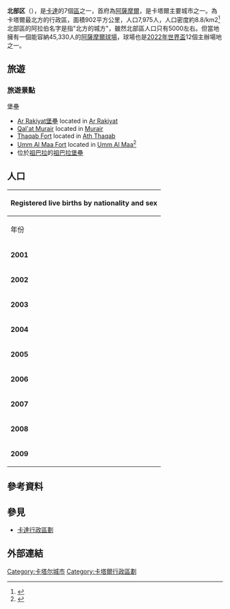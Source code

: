 {{Infobox settlement
<!-- See Template:Infobox settlement for additional fields and descriptions -->
| name                    = 北部区
| native_name             = الشمال
| native_name_lang        = ar<!-- ISO 639-2 code e.g. "fr" for French. If more than one, use {{lang}} instead -->
| type                    = [[自治市|自治市]]
| image_skyline           = Zubara Fort.jpg
| image_alt               =
| image_caption           = [[祖巴拉|祖巴拉]]堡壘
| image_flag              =
| flag_alt                =
| image_seal              =
| seal_alt                =
| image_map               = Al Shamal in Qatar.svg
| mapsize                 = x250px
| map_alt                 =
| map_caption             = 在卡塔爾的位置
| coordinates             = {{coord|26.14|51.22|region:QA-MS_type:city|display=inline,title}}
| coor_pinpoint           = [[Ar_Ru'ays|Ar Ru'ays]] (Madinat ash Shamal)
| coordinates_footnotes   =
| subdivision_type        = [[List_of_sovereign_states|國家]]
| subdivision_name        = {{flag|Qatar}}
| established_title       =
| established_date        =
| founder                 =
| seat_type               = [[首府|首府]]
| seat                    = [[阿薩摩爾|阿薩摩爾]]
| government_footnotes    =
| leader_party            =
| leader_title            = <!-- Governor -->
| leader_name             =
| unit_pref               = Metric<!-- or US or UK -->
| area_footnotes          =
| area_total_km2          = 902
| area_note               =
| population_footnotes    = <ref name="2010census"/>
| population_total        = 7,975
| population_as_of        = 2010年
| population_density_km2  = auto
| population_note         =
| timezone1               = [[東非時間|東非時間]]
| utc_offset1             = +3
| iso_code                = QA-MS
| website                 = <!-- [http://www.example.com example.com] -->
| footnotes               =
}}
'''北部区'''（{{lang-ar|'''الشمال'''|Aš-Šamāl}}），是[[卡達|卡達]]的7個[[卡達行政區劃|區]]之一，首府為[[阿薩摩爾|阿薩摩爾]]，是卡塔爾主要城市之一。為卡塔爾最北方的行政區，面積902平方公里，人口7,975人，人口密度約8.8/km2<ref>{{cite web |url=http://english.mofa.gov.qa/details.cfm?id=6 |title=存档副本 |accessdate=2011-09-03 |deadurl=yes |archiveurl=https://web.archive.org/web/20110903152753/http://english.mofa.gov.qa/details.cfm?id=6 |archivedate=2011-09-03 }}</ref> 北部區的阿拉伯名字是指"北方的城方"，雖然北部區人口只有5000左右。但當地擁有一個能容納45,330人的[[阿薩摩爾球場|阿薩摩爾球場]]，球場也是[[2022年世界盃|2022年世界盃]]12個主辦場地之一。

==旅遊==
===旅遊景點===
;堡壘
*[[Ar_Rakiyat堡壘|Ar Rakiyat堡壘]] located in [[Ar_Rakiyat|Ar Rakiyat]]
*[[Qal'at_Murair|Qal'at Murair]] located in [[Murair|Murair]]
*[[Thaqab_Fort|Thaqab Fort]] located in [[Ath_Thaqab|Ath Thaqab]]
*[[Umm_Al_Maa_Fort|Umm Al Maa Fort]] located in [[Umm_Al_Maa|Umm Al Maa]]<ref>{{cite web|url=http://webcache.googleusercontent.com/search?q=cache:d1ND6R2BimUJ:www.qma.org.qa/data/index.php/en/cultural-a-heritage/forts-a-towers/introduction-forts/98-umm-al-maa+&cd=2&hl=en&ct=clnk&gl=us|title=Umm Al Maa|publisher=Qatar Museums Authority|accessdate=23 October 2015}}{{Dead link|date=2018年10月 |bot=InternetArchiveBot |fix-attempted=yes }}</ref>
*位於[[祖巴拉|祖巴拉]]的[[祖巴拉堡壘|祖巴拉堡壘]]

==人口==
<!-- Note: Population statistics are for city, not municipality -->
{{Historical populations
|type = 
|footnote = c-普查; e-预估
|1986<ref name="2009population">{{cite web|url=http://www.qsa.gov.qa/Eng/publication/annabs/2009/demographics_social_2009/Population-2009.xls|title=Population from 1986–2009|publisher=Qatar Statistics Authority|accessdate=28 June 2015|archive-url=https://web.archive.org/web/20150924083621/http://www.qsa.gov.qa/Eng/publication/annabs/2009/demographics_social_2009/Population-2009.xls|archive-date=2015-09-24|dead-url=yes}}</ref><ref name="2004census">{{cite web|url=http://www.qsa.gov.qa/Eng/publication/annabs/2004/population_04/popu&social.htm|title=Population and social statistics|publisher=Qatar Statistics Authority|year=2004|accessdate=28 June 2015|archive-url=https://web.archive.org/web/20150924083620/http://www.qsa.gov.qa/Eng/publication/annabs/2004/population_04/popu%26social.htm|archive-date=2015-09-24|dead-url=yes}}</ref>| 4380
|1997<ref name="2009population"/><ref name="2004census"/>| 4059
|2004<ref name="2009population"/><ref name="2004census"/>| 4915
|2010<ref>{{cite web|url=http://www.qsa.gov.qa/eng/publication/annabs/2014/1_Population2013.pdf|title=2010 population census|publisher=Qatar Statistics Authority|accessdate=13 March 2015|archive-url=https://web.archive.org/web/20150924083758/http://www.qsa.gov.qa/eng/publication/annabs/2014/1_Population2013.pdf|archive-date=2015-09-24|dead-url=yes}}</ref>| 7975
|2015<ref name="2015census"/>| 8794
}}

{| class="wikitable" style="text-align: center;"
! colspan="10"|Registered live births by nationality and sex
|-
! rowspan="2"|年份 !! colspan="3"|卡塔爾籍 !! colspan="3"|非卡塔爾籍 !! colspan="3"|總共 
|-
! 男性 !! 女性 !! 總共 !! 男性 !! 女性 !! 總共 !! 男性 !! 女性 !! 總共
|-
| '''2001''' || 19 || 32 || 51 || 9 || 12 || 21 || 28 || 44 || 72
|-
| '''2002''' || 27 || 30 || 57 || 11 || 16 || 27 || 38 || 46 || 84
|-
| '''2003''' || 29 || 37 || 66 || 17 || 18 || 35 || 46 || 55 || 101 
|-
| '''2004''' || 7 || 8 || 15 || 3 || 4 || 7 || 10 || 12 || 22
|-
| '''2005''' || 36 || 47 || 83 || 14 || 12 || 26 || 50 || 59 || 109
|-
| '''2006''' || 46 || 33 || 79 || 19 || 15 || 34 || 65 || 48 || 113
|-
| '''2007''' || 36 || 42 || 78 || 18 || 19 || 37 || 54 || 61 || 115
|-
| '''2008''' || 29 || 26 || 55 || 23 || 29 || 52 || 52 || 55 || 107
|-
| '''2009''' || 26 || 31 || 57 || 9 || 15 || 24 || 35 || 46 || 81
|}

==參考資料==
{{reflist}}

==參見==
*[[卡達行政區劃|卡達行政區劃]]

==外部連結==
{{Wikivoyage-inline|Al Ruwais|Madinat ash Shamal}}

{{DEFAULTSORT: Shamal}}
[[Category:卡塔尔城市|Category:卡塔尔城市]]
[[Category:卡塔爾行政區劃|Category:卡塔爾行政區劃]]

{{WAsia-stub}}
